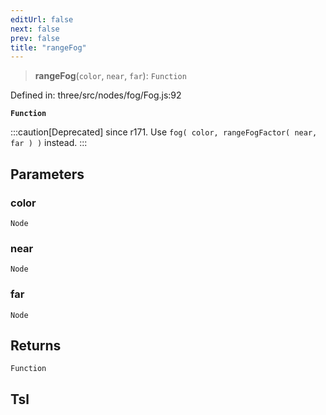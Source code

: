 ```yaml
---
editUrl: false
next: false
prev: false
title: "rangeFog"
---
```


> **rangeFog**(`color`, `near`, `far`): `Function`

Defined in: three/src/nodes/fog/Fog.js:92

**`Function`**

:::caution[Deprecated]
since r171. Use `fog( color, rangeFogFactor( near, far ) )` instead.
:::

## Parameters

### color

`Node`

### near

`Node`

### far

`Node`

## Returns

`Function`

## Tsl
